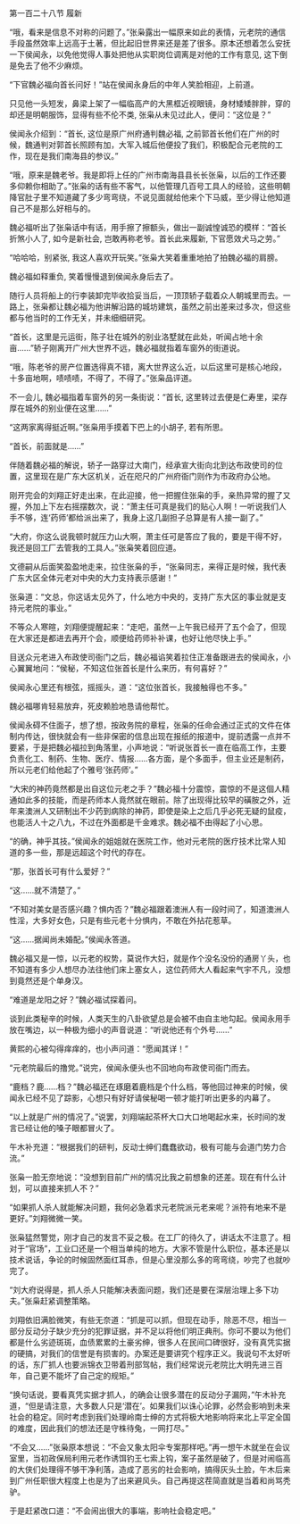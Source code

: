 

第一百二十八节 履新

“哦，看来是信息不对称的问题了。”张枭露出一幅原来如此的表情，元老院的通信手段虽然效率上远高于土著，但比起旧世界来还是差了很多。原本还想着怎么安抚一下侯闻永，以免他觉得人事处把他从实职岗位调离是对他的工作有意见, 这下倒是免去了他不少麻烦。

“下官魏必福向首长问好！”站在侯闻永身后的中年人笑脸相迎，上前道。

只见他一头短发，鼻梁上架了一幅临高产的大黑框近视眼镜，身材矮矮胖胖，穿的却还是明朝服饰，显得有些不伦不类, 张枭从未见过此人，便问：“这位是？”

侯闻永介绍到：“首长, 这位是原广州府通判魏必福, 之前郭首长他们在广州的时候，魏通判对郭首长照顾有加，大军入城后他便投了我们，积极配合元老院的工作，现在是我们南海县的参议。”

“哦，原来是魏老爷。我是即将上任的广州市南海县县长长张枭，以后的工作还要多仰赖你相助了。”张枭的话有些不客气，以他管理几百号工具人的经验，这些明朝降官肚子里不知道藏了多少弯弯绕，不说见面就给他来个下马威，至少得让他知道自己不是那么好相与的。

魏必福听出了张枭话中有话，用手擦了擦额头，做出一副诚惶诚恐的模样：“首长折煞小人了, 如今是新社会, 岂敢再称老爷。首长此来履新, 下官愿效犬马之劳。”

“哈哈哈，别紧张, 我这人喜欢开玩笑。”张枭大笑着重重地拍了拍魏必福的肩膀。

魏必福如释重负, 笑着慢慢退到侯闻永身后去了。

随行人员将船上的行李装卸完毕收拾妥当后，一顶顶轿子载着众人朝城里而去。一路上，张枭都让魏必福为他讲解沿路的城坊建筑，虽然之前出差来过多次，但这些都与他当时的工作无关，并未细细研究。

“首长，这里是元运街，陈子壮在城外的别业洛墅就在此处，听闻占地十余亩……”轿子刚离开广州大世界不远，魏必福就指着车窗外的街道说。

“哦，陈老爷的房产位置选得真不错，离大世界这么近，以后这里可是核心地段，十多亩地啊，啧啧啧，不得了，不得了。”张枭品评道。

不一会儿, 魏必福指着车窗外的另一条街说：“首长, 这里转过去便是仁寿里，梁存厚在城外的别业便在这里……”

“这两家离得挺近啊。”张枭用手摸着下巴上的小胡子, 若有所思。

“首长，前面就是……”

伴随着魏必福的解说，轿子一路穿过大南门，经承宣大街向北到达布政使司的位置，这里现在是广东大区机关，近在咫尺的广州府衙门则作为市政府办公地。

刚开完会的刘翔正好走出来，在此迎接，他一把握住张枭的手，亲热异常的握了又握，外加上下左右摇摆数次，说：“萧主任可真是我们的贴心人啊！一听说我们人手不够，连‘药师’都给派出来了，我身上这几副担子总算是有人接一副了。”

“大府，你这么说我顿时就压力山大啊，萧主任可是答应了我的，要是干得不好，我还是回工厂去管我的工具人。”张枭笑着回应道。

文德嗣从后面笑盈盈地走来，拉住张枭的手，“张枭同志，来得正是时候，我代表广东大区全体元老对中央的大力支持表示感谢！”

张枭道：“文总，你这话太见外了，什么地方中央的，支持广东大区的事业就是支持元老院的事业。”

不等众人寒暄，刘翔便提醒起来：“走吧，虽然一上午我已经开了五个会了，但现在大家还是都进去再开个会，顺便给药师补补课，也好让他尽快上手。”

目送众元老进入布政使司衙门之后，魏必福谄笑着拉住正准备跟进去的侯闻永，小心翼翼地问：“侯秘，不知这位张首长是什么来历，有何喜好？”

侯闻永心里还有根弦，摇摇头，道：“这位张首长，我接触得也不多。”

魏必福哪肯轻易放弃，死皮赖脸地恳请他帮忙。

侯闻永碍不住面子，想了想，按政务院的章程，张枭的任命会通过正式的文件在体制内传达，很快就会有一些非保密的信息出现在报纸的报道中，提前透露一点并不要紧，于是把魏必福拉到角落里，小声地说：“听说张首长一直在临高工作，主要负责化工、制药、生物、医疗、情报……各方面，是个多面手，但主业还是制药，所以元老们给他起了个雅号‘张药师’。”

“大宋的神药竟然都是出自这位元老之手？”魏必福十分震惊，震惊的不是这個人精通如此多的技能，而是药师本人竟然就在眼前。除了出现得比较早的磺胺之外，近年来澳洲人又研制出不少药到病除的神药，即使是染上之后几乎必死无疑的鼠疫，也能活人十之八九，不过在外面都是千金难求。魏必福不由得起了小心思。

“的确，神乎其技。”侯闻永的姐姐就在医院工作，他对元老院的医疗技术比常人知道的多一些，那是远超这个时代的存在。

“那，张首长可有什么爱好？”

“这……就不清楚了。”

“不知对美女是否感兴趣？惧内否？”魏必福跟着澳洲人有一段时间了，知道澳洲人性淫，大多好女色，只是有些元老十分惧内，不敢在外拈花惹草。

“这……据闻尚未婚配。”侯闻永答道。

魏必福又是一惊，以元老的权势，莫说作大妇，就是作个没名没份的通房丫头，也不知道有多少人想尽办法往他们床上塞女人，这位药师大人看起来气宇不凡，没想到竟然还是个单身汉。

“难道是龙阳之好？”魏必福试探着问。

谈到此类秘辛的时候，人类天生的八卦欲望总是会被不由自主地勾起。侯闻永用手放在嘴边，以一种极为细小的声音说道：“听说他还有个外号……”

黄熙的心被勾得痒痒的，也小声问道：“愿闻其详！”

“元老院最后的撸党。”说完，侯闻永便头也不回地向布政使司衙门而去。

“鹿档？鹿……档？”魏必福还在琢磨着鹿档是个什么档，等他回过神来的时候，侯闻永已经不见了踪影，心想只有好好请侯秘喝一顿才能打听出更多的内幕了。

“以上就是广州的情况了。”说罢，刘翔端起茶杯大口大口地喝起水来，长时间的发言已经让他的嗓子眼都冒火了。

午木补充道：“根据我们的研判，反动士绅们蠢蠢欲动，极有可能与会道门势力合流。”

张枭一脸无奈地说：“没想到目前广州的情况比我之前想象的还差。现在有什么计划，可以直接来抓人不？”

“如果抓人杀人就能解决问题，我何必急着求元老院派元老来呢？派符有地来不是更好。”刘翔微微一笑。

张枭猛然警觉，刚才自己的发言不妥之极。在工厂的待久了，讲话太不注意了。相对于“官场”，工业口还是一个相当单纯的地方。大家不管是什么职位，基本还是以技术说话，争论的时候固然面红耳赤，但是心里没那么多的弯弯绕，吵完了也就吵完了。

“刘大府说得是，抓人杀人只能解决表面问题，我们还是要在深层治理上多下功夫。”张枭赶紧调整策略。

刘翔依旧满脸微笑，有些无奈道：“抓是可以抓，但现在动手，除恶不尽，相当一部分反动分子缺少充分的犯罪证据，并不足以将他们明正典刑。你可不要以为他们都是什么劣迹斑斑，血债累累的土豪劣绅，很多人在民间口碑很好，没有真凭实据的硬搞，对我们的信誉是有损害的。办案还是要讲究个程序正义。我说句不太好听的话，东厂抓人也要派锦衣卫带着刑部驾帖，我们经常说元老院比大明先进三百年，自己更不能坏了自己定的规矩。”

“换句话说，要看真凭实据才抓人，的确会让很多潜在的反动分子漏网，”午木补充道，“但是请注意，大多数人只是‘潜在’。如果我们以诛心论罪，必然会影响到未来社会的稳定。同时考虑到我们处理岭南士绅的方式将极大地影响将来北上平定全国的难度，因此我们的想法还是守株待兔，一网打尽。”

“不会又……”张枭原本想说：“不会又象太阳伞专案那样吧。”再一想午木就坐在会议室里，当初政保局利用元老作诱饵钓王七索上钩，案子虽然是破了，但是对闹临高的大侠们处理得不够干净利落，造成了恶劣的社会影响，搞得灰头土脸，午木后来到广州任职很大程度上也是为了出来避风头。自己再提这茬简直就是当着和尚骂秃驴。

于是赶紧改口道：“不会闹出很大的事端，影响社会稳定吧。”

